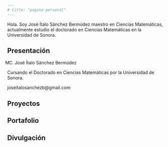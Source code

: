 ```yaml
---
# title: "pagina-personal"
---
```


Hola. Soy José Ítalo Sánchez Bermúdez maestro en Ciencias Matemáticas, actualmente estudio el doctorado en Ciencias Matemáticas en la Universidad de Sonora.

## Presentación
MC. José Ítalo Sánchez Bermúdez

Cursando el Doctorado en Ciencias Matemáticas por la Universidad de Sonora.

joseitalosanchezb@gmail.com

## Proyectos



## Portafolio

## Divulgación

